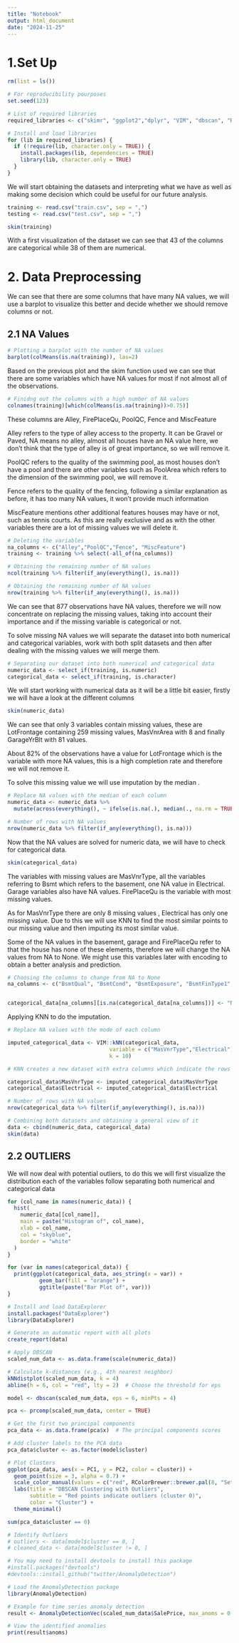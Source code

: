 ```yaml
---
title: "Notebook"
output: html_document
date: "2024-11-25"
---
```


# 1.Set Up

```r
rm(list = ls())

# For reproducibility pourposes
set.seed(123)

# List of required libraries
required_libraries <- c("skimr", "ggplot2","dplyr", "VIM", "dbscan", "RColorBrewer")

# Install and load libraries
for (lib in required_libraries) {
  if (!require(lib, character.only = TRUE)) {
    install.packages(lib, dependencies = TRUE)
    library(lib, character.only = TRUE)
  }
}
```

We will start obtaining the datasets and interpreting what we have as well as making some decision which could be useful for our future analysis.

```r
training <- read.csv("train.csv", sep = ",")
testing <- read.csv("test.csv", sep = ",")
```

```r
skim(training)
```

With a first visualization of the dataset we can see that 43 of the columns are categorical while 38 of them are numerical.

# 2. Data Preprocessing

We can see that there are some columns that have many NA values, we will use a barplot to visualize this better and decide whether we should remove columns or not.

## 2.1 NA Values

```r
# Plotting a barplot with the number of NA values
barplot(colMeans(is.na(training)), las=2)
```

Based on the previous plot and the skim function used we can see that there are some variables which have NA values for most if not almost all of the observations.

```r
# Finidng out the columns with a high number of NA values
colnames(training)[which(colMeans(is.na(training))>0.75)]
```

These columns are Alley, FirePlaceQu, PoolQC, Fence and MiscFeature

Alley refers to the type of alley access to the property. It can be Gravel or Paved, NA means no alley, almost all houses have an NA value here, we don't think that the type of alley is of great importance, so we will remove it.

PoolQC refers to the quality of the swimming pool, as most houses don't have a pool and there are other variables such as PoolArea which refers to the dimension of the swimming pool, we will remove it.

Fence refers to the quality of the fencing, following a similar explanation as before, it has too many NA values, it won't provide much information

MiscFeature mentions other additional features houses may have or not, such as tennis courts. As this are really exclusive and as with the other variables there are a lot of missing values we will delete it.

```r
# Deleting the variables
na_columns <- c("Alley","PoolQC","Fence", "MiscFeature")
training <- training %>% select(-all_of(na_columns))

# Obtaining the remaining number of NA values
ncol(training %>% filter(if_any(everything(), is.na)))
```

```r
# Obtaining the remaining number of NA values
nrow(training %>% filter(if_any(everything(), is.na)))
```

We can see that 877 observations have NA values, therefore we will now concentrate on replacing the missing values, taking into account their importance and if the missing variable is categorical or not.

To solve missing NA values we will separate the dataset into both numerical and categorical variables, work with both split datasets and then after dealing with the missing values we will merge them.

```r
# Separating our dataset into both numerical and categorical data
numeric_data <- select_if(training, is.numeric)
categorical_data <- select_if(training, is.character)
```

We will start working with numerical data as it will be a little bit easier, firstly we will have a look at the different columns

```r
skim(numeric_data)
```

We can see that only 3 variables contain missing values, these are LotFrontage containing 259 missing values, MasVnrArea with 8 and finally GarageYrBlt with 81 values.

About 82% of the observations have a value for LotFrontage which is the variable with more NA values, this is a high completion rate and therefore we will not remove it.

To solve this missing value we will use imputation by the median .

```r
# Replace NA values with the median of each column
numeric_data <- numeric_data %>%
  mutate(across(everything(), ~ ifelse(is.na(.), median(., na.rm = TRUE), .)))

# Number of rows with NA values 
nrow(numeric_data %>% filter(if_any(everything(), is.na)))
```

Now that the NA values are solved for numeric data, we will have to check for categorical data.

```r
skim(categorical_data)
```

The variables with missing values are MasVnrType, all the variables referring to Bsmt which refers to the basement, one NA value in Electrical. Garage variables also have NA values. FirePlaceQu is the variable with most missing values.

As for MasVnrType there are only 8 missing values , Electrical has only one missing value. Due to this we will use KNN to find the most similar points to our missing value and then imputing its most similar value.

Some of the NA values in the basement, garage and FirePlaceQu refer to that the house has none of these elements, therefore we will change the NA values from NA to None. We might use this variables later with encoding to obtain a better analysis and prediction.

```r
# Choosing the columns to change from NA to None
na_columns <- c("BsmtQual", "BsmtCond", "BsmtExposure", "BsmtFinType1","BsmtFinType2", "FireplaceQu", "GarageType", "GarageFinish", "GarageQual","GarageCond")


categorical_data[na_columns][is.na(categorical_data[na_columns])] <- "None" 
```

Applying KNN to do the imputation.

```r
# Replace NA values with the mode of each column

imputed_categorical_data <- VIM::kNN(categorical_data,
                                variable = c("MasVnrType","Electrical"),
                                k = 10)

# KNN creates a new dataset with extra columns which indicate the rows that have been changed, therefore we will have to change the imputed rows for our original rows

categorical_data$MasVnrType <- imputed_categorical_data$MasVnrType
categorical_data$Electrical <- imputed_categorical_data$Electrical

# Number of rows with NA values 
nrow(categorical_data %>% filter(if_any(everything(), is.na)))

```

```r
# Combining both datasets and obtaining a general view of it
data <- cbind(numeric_data, categorical_data)
skim(data)
```

## 2.2 OUTLIERS

We will now deal with potential outliers, to do this we will first visualize the distribution each of the variables follow separating both numerical and categorical data

```r
for (col_name in names(numeric_data)) {
  hist(
    numeric_data[[col_name]], 
    main = paste("Histogram of", col_name), 
    xlab = col_name, 
    col = "skyblue", 
    border = "white"
  )
}
```

```r
for (var in names(categorical_data)) {
  print(ggplot(categorical_data, aes_string(x = var)) + 
          geom_bar(fill = "orange") + 
          ggtitle(paste("Bar Plot of", var)))
}
```

```r
# Install and load DataExplorer
install.packages("DataExplorer")
library(DataExplorer)

# Generate an automatic report with all plots
create_report(data)

```

```r
# Apply DBSCAN
scaled_num_data <- as.data.frame(scale(numeric_data))

# Calculate k-distances (e.g., 4th nearest neighbor)
kNNdistplot(scaled_num_data, k = 4)
abline(h = 6, col = "red", lty = 2)  # Choose the threshold for eps
```

```r


model <- dbscan(scaled_num_data, eps = 6, minPts = 4)

pca <- prcomp(scaled_num_data, center = TRUE)

# Get the first two principal components
pca_data <- as.data.frame(pca$x)  # The principal components scores

# Add cluster labels to the PCA data
pca_data$cluster <- as.factor(model$cluster)

# Plot Clusters
ggplot(pca_data, aes(x = PC1, y = PC2, color = cluster)) +
  geom_point(size = 3, alpha = 0.7) +
  scale_color_manual(values = c("red", RColorBrewer::brewer.pal(8, "Set2"))) +
  labs(title = "DBSCAN Clustering with Outliers",
       subtitle = "Red points indicate outliers (cluster 0)",
       color = "Cluster") +
  theme_minimal()

sum(pca_data$cluster == 0)

# Identify Outliers
# outliers <- data[model$cluster == 0, ]
# cleaned_data <- data[model$cluster != 0, ]
```

```r
# You may need to install devtools to install this package
#install.packages("devtools")
#devtools::install_github("twitter/AnomalyDetection")

# Load the AnomalyDetection package
library(AnomalyDetection)

# Example for time series anomaly detection
result <- AnomalyDetectionVec(scaled_num_data$SalePrice, max_anoms = 0.1, direction = 'both', plot = TRUE)

# View the identified anomalies
print(result$anoms)

```
